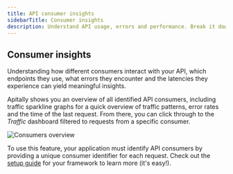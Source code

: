 ```yaml
---
title: API consumer insights
sidebarTitle: Consumer insights
description: Understand API usage, errors and performance. Break it down by consumer.
---
```


## Consumer insights

Understanding how different consumers interact with your API, which endpoints they use, what errors they encounter and the latencies they experience can yield meaningful insights.

Apitally shows you an overview of all identified API consumers, including traffic sparkline graphs for a quick overview of traffic patterns, error rates and the time of the last request.
From there, you can click through to the *Traffic* dashboard filtered to requests from a specific consumer.

<Card>
  <div style={{ margin: "-1.25rem -1.5rem" }}>
    <img src="https://assets.apitally.io/docs/consumers.png" alt="Consumers overview" />
  </div>
</Card>

To use this feature, your application must identify API consumers by providing a unique consumer identifier for each request. Check out the [setup guide](/quickstart) for your framework to learn more (it's easy!).
